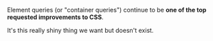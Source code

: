 
<Meta title="Element queries/Top requested CSS improvement" />

Element queries (or "container queries") continue to be **one of the top requested improvements to CSS**.

It's this really shiny thing we want but doesn't exist.
